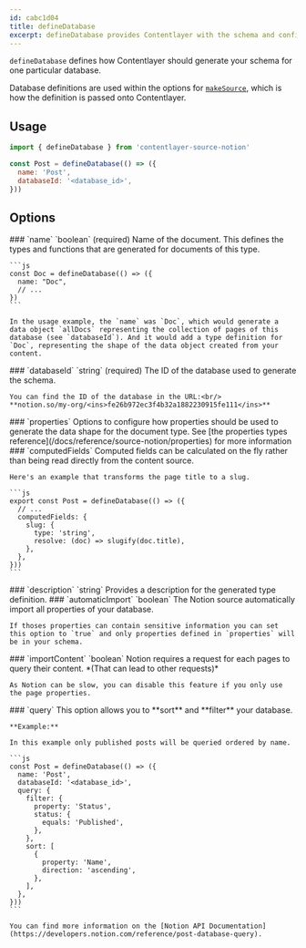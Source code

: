 ```yaml
---
id: cabc1d04
title: defineDatabase
excerpt: defineDatabase provides Contentlayer with the schema and configuration when using local files as the content source.
---
```


`defineDatabase` defines how Contentlayer should generate your schema for one particular database.

Database definitions are used within the options for [`makeSource`](/docs/reference/source-notion/make-source), which is how the definition is passed onto Contentlayer.

## Usage

```js
import { defineDatabase } from 'contentlayer-source-notion'

const Post = defineDatabase(() => ({
  name: 'Post',
  databaseId: '<database_id>',
}))
```

## Options

<OptionsTable>
  <OptionTitle>
    ### `name`
    `boolean` (required)
  </OptionTitle>
  <OptionDescription>
    Name of the document. This defines the types and functions that are generated for documents of this type.

    ```js
    const Doc = defineDatabase(() => ({
      name: "Doc",
      // ...
    })
    ```

    In the usage example, the `name` was `Doc`, which would generate a data object `allDocs` representing the collection of pages of this database (see `databaseId`). And it would add a type definition for `Doc`, representing the shape of the data object created from your content.

  </OptionDescription>
  <OptionTitle>
    ### `databaseId`
    `string` (required)
  </OptionTitle>
  <OptionDescription>
    The ID of the database used to generate the schema.

    You can find the ID of the database in the URL:<br/>
    **notion.so/my-org/<ins>fe26b972ec3f4b32a1882230915fe111</ins>**

  </OptionDescription>
  <OptionTitle>
    ### `properties`

  </OptionTitle>
  <OptionDescription>
    Options to configure how properties should be used to generate the data shape for the document type. See [the properties types reference](/docs/reference/source-notion/properties) for more information
  </OptionDescription>
  <OptionTitle>
    ### `computedFields`

  </OptionTitle>
  <OptionDescription>
    Computed fields can be calculated on the fly rather than being read directly from the content source.

    Here's an example that transforms the page title to a slug.

    ```js
    export const Post = defineDatabase(() => ({
      // ...
      computedFields: {
        slug: {
          type: 'string',
          resolve: (doc) => slugify(doc.title),
        },
      },
    }))
    ```

  </OptionDescription>
  <OptionTitle>
    ### `description`
    `string`
  </OptionTitle>
  <OptionDescription>
    Provides a description for the generated type definition.
  </OptionDescription>
  <OptionTitle>
    ### `automaticImport`
    `boolean`
  </OptionTitle>
  <OptionDescription>
    The Notion source automatically import all properties of your database.

    If thoses properties can contain sensitive information you can set this option to `true` and only properties defined in `properties` will be in your schema.

  </OptionDescription>
  <OptionTitle>
    ### `importContent`
    `boolean`
  </OptionTitle>
  <OptionDescription>
    Notion requires a request for each pages to query their content. *(That can lead to other requests)*

    As Notion can be slow, you can disable this feature if you only use the page properties.

  </OptionDescription>
  <OptionTitle>
    ### `query`

  </OptionTitle>
  <OptionDescription>
    This option allows you to **sort** and **filter** your database.

    **Example:**

    In this example only published posts will be queried ordered by name.

    ```js
    const Post = defineDatabase(() => ({
      name: 'Post',
      databaseId: '<database_id>',
      query: {
        filter: {
          property: 'Status',
          status: {
            equals: 'Published',
          },
        },
        sort: [
          {
            property: 'Name',
            direction: 'ascending',
          },
        ],
      },
    }))
    ```

    You can find more information on the [Notion API Documentation](https://developers.notion.com/reference/post-database-query).

  </OptionDescription>
</OptionsTable>
